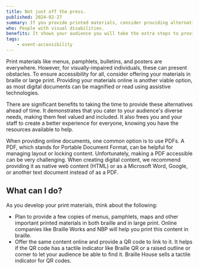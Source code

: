 ```yaml
---
title: Not just off the press.
published: 2024-02-27
summary: If you provide printed materials, consider providing alternative versions.
who: People with visual disabilities.
benefits: It shows your audience you will take the extra steps to provide your services to all.
tags:
    - event-accessibility
---
```



Print materials like menus, pamphlets, bulletins, and posters are everywhere. However, for visually-impaired individuals, these can present obstacles. To ensure accessibility for all, consider offering your materials in braille or large print. Providing your materials online is another viable option, as most digital documents can be magnified or read using assistive technologies.

There are significant benefits to taking the time to provide these alternatives ahead of time. It demonstrates that you cater to your audience's diverse needs, making them feel valued and included. It also frees you and your staff to create a better experience for everyone, knowing you have the resources available to help.

When providing online documents, one common option is to use PDFs. A PDF, which stands for Portable Document Format, can be helpful for managing layout or locking content. Unfortunately, making a PDF accessible can be very challenging. When creating digital content, we recommend providing it as native web content (HTML) or as a Microsoft Word, Google, or another text document instead of as a PDF.

## What can I do?

As you develop your print materials, think about the following:

- Plan to provide a few copies of menus, pamphlets, maps and other important printed materials in both braille and in large print. Online companies like <ExternalLink inline href="https://brailleworks.com/">Braille Works</ExternalLink> and <ExternalLink inline href="https://www.nbp.org/ic/nbp/business/index.html">NBP</ExternalLink> will help you print this content in braille.
- Offer the same content online and provide a QR code to link to it. It helps if the QR code has a tactile indicator like Braille QR or a raised outline or corner to let your audience be able to find it. <ExternalLink inline href="https://braillehouse.org.au/product/tactile-qr-code-indicator/">Braille House sells a tactile indicator</ExternalLink> for QR codes.